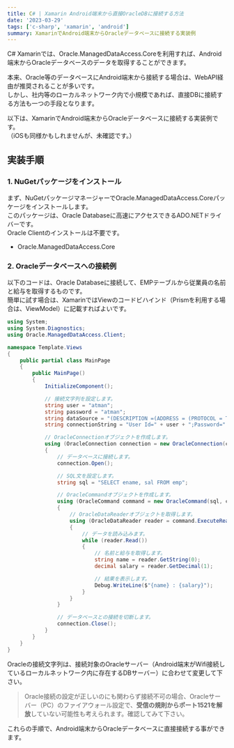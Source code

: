 ---
title: C# | Xamarin Android端末から直接OracleDBに接続する方法
date: '2023-03-29'
tags: ['c-sharp', 'xamarin', 'android']
summary: XamarinでAndroid端末からOracleデータベースに接続する実装例
---

C# Xamarinでは、Oracle.ManagedDataAccess.Coreを利用すれば、Android端末からOracleデータベースのデータを取得することができます。

本来、Oracle等のデータベースにAndroid端末から接続する場合は、WebAPI経由が推奨されることが多いです。  
しかし、社内等のローカルネットワーク内で小規模であれば、直接DBに接続する方法も一つの手段となります。  

以下は、XamarinでAndroid端末からOracleデータベースに接続する実装例です。  
（iOSも同様かもしれませんが、未確認です。）


## 実装手順

### 1. NuGetパッケージをインストール

まず、NuGetパッケージマネージャーでOracle.ManagedDataAccess.Coreパッケージをインストールします。  
このパッケージは、Oracle Databaseに高速にアクセスできるADO.NETドライバーです。  
Oracle Clientのインストールは不要です。  

- Oracle.ManagedDataAccess.Core

### 2. Oracleデータベースへの接続例

以下のコードは、Oracle Databaseに接続して、EMPテーブルから従業員の名前と給与を取得するものです。  
簡単に試す場合は、XamarinではViewのコードビハインド（Prismを利用する場合は、ViewModel）に記載すればよいです。  

```cs
using System;
using System.Diagnostics;
using Oracle.ManagedDataAccess.Client;

namespace Template.Views
{
    public partial class MainPage
    {
        public MainPage()
        {
            InitializeComponent();

            // 接続文字列を設定します。
            string user = "atman";
            string password = "atman";
            string dataSource = "(DESCRIPTION =(ADDRESS = (PROTOCOL = TCP)(HOST = 192.168.3.16)(PORT = 1521))(CONNECT_DATA =(SERVER = DEDICATED)(SERVICE_NAME = XEPDB1)))";
            string connectionString = "User Id=" + user + ";Password=" + password + ";Data Source=" + dataSource;

            // OracleConnectionオブジェクトを作成します。
            using (OracleConnection connection = new OracleConnection(connectionString))
            {
                // データベースに接続します。
                connection.Open();

                // SQL文を設定します。
                string sql = "SELECT ename, sal FROM emp";

                // OracleCommandオブジェクトを作成します。
                using (OracleCommand command = new OracleCommand(sql, connection))
                {
                    // OracleDataReaderオブジェクトを取得します。
                    using (OracleDataReader reader = command.ExecuteReader())
                    {
                        // データを読み込みます。
                        while (reader.Read())
                        {
                            // 名前と給与を取得します。
                            string name = reader.GetString(0);
                            decimal salary = reader.GetDecimal(1);

                            // 結果を表示します。
                            Debug.WriteLine($"{name} : {salary}");
                        }
                    }
                }

                // データベースとの接続を切断します。
                connection.Close();
            }
        }
    }
}
```

Oracleの接続文字列は、接続対象のOracleサーバー（Android端末がWifi接続しているローカルネットワーク内に存在するDBサーバー）に合わせて変更して下さい。

> Oracle接続の設定が正しいのにも関わらず接続不可の場合、Oracleサーバー（PC）のファイアウォール設定で、**受信の規則からポート1521を解放**していない可能性も考えられます。確認してみて下さい。

これらの手順で、Android端末からOracleデータベースに直接接続する事ができます。